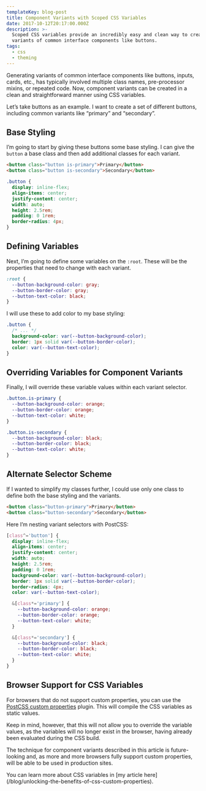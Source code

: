 ```yaml
---
templateKey: blog-post
title: Component Variants with Scoped CSS Variables
date: 2017-10-12T20:17:00.000Z
description: >-
  Scoped CSS variables provide an incredibly easy and clean way to create
  variants of common interface components like buttons.
tags:
  - css
  - theming
---
```

Generating variants of common interface components like buttons, inputs, cards, etc., has typically involved multiple class names, pre-processor mixins, or repeated code. Now, component variants can be created in a clean and straightforward manner using CSS variables.

Let’s take buttons as an example. I want to create a set of different buttons, including common variants like “primary” and “secondary”.

## Base Styling

I’m going to start by giving these buttons some base styling. I can give the `button` a base class and then add additional classes for each variant.

```html
<button class="button is-primary">Primary</button>
<button class="button is-secondary">Secondary</button>
```

```css
.button {
  display: inline-flex;
  align-items: center;
  justify-content: center;
  width: auto;
  height: 2.5rem;
  padding: 0 1rem;
  border-radius: 4px;
}
```

## Defining Variables

Next, I’m going to define some variables on the `:root`. These will be the properties that need to change with each variant.

```css
:root {
  --button-background-color: gray;
  --button-border-color: gray;
  --button-text-color: black;
}
```

I will use these to add color to my base styling:

```css
.button {
  /* ... */
  background-color: var(--button-background-color);
  border: 1px solid var(--button-border-color);
  color: var(--button-text-color);
}
```

## Overriding Variables for Component Variants

Finally, I will override these variable values within each variant selector.

```css
.button.is-primary {
  --button-background-color: orange;
  --button-border-color: orange;
  --button-text-color: white;
}

.button.is-secondary {
  --button-background-color: black;
  --button-border-color: black;
  --button-text-color: white;
}
```

## Alternate Selector Scheme

If I wanted to simplify my classes further, I could use only one class to define both the base styling and the variants.

```html
<button class="button-primary">Primary</button>
<button class="button-secondary">Secondary</button>
```

Here I’m nesting variant selectors with PostCSS:

```css
[class^='button'] {
  display: inline-flex;
  align-items: center;
  justify-content: center;
  width: auto;
  height: 2.5rem;
  padding: 0 1rem;
  background-color: var(--button-background-color);
  border: 1px solid var(--button-border-color);
  border-radius: 4px;
  color: var(--button-text-color);

  &[class*='primary'] {
    --button-background-color: orange;
    --button-border-color: orange;
    --button-text-color: white;
  }

  &[class*='secondary'] {
    --button-background-color: black;
    --button-border-color: black;
    --button-text-color: white;
  }
}
```

## Browser Support for CSS Variables

For browsers that do not support custom properties, you can use the [PostCSS custom properties](https://github.com/postcss/postcss-custom-properties) plugin. This will compile the CSS variables as static values.

Keep in mind, however, that this will not allow you to override the variable values, as the variables will no longer exist in the browser, having already been evaluated during the CSS build.

The technique for component variants described in this article is future-looking and, as more and more browsers fully support custom properties, will be able to be used in production sites.

<aside>
  You can learn more about CSS variables in [my article here](/blog/unlocking-the-benefits-of-css-custom-properties).
</aside>